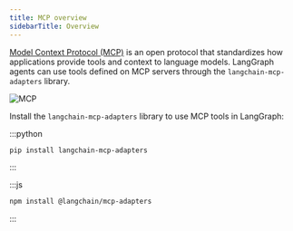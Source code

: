 ```yaml
---
title: MCP overview
sidebarTitle: Overview
---
```



<V1Alpha />

[Model Context Protocol (MCP)](https://modelcontextprotocol.io/introduction) is an open protocol that standardizes how applications provide tools and context to language models. LangGraph agents can use tools defined on MCP servers through the `langchain-mcp-adapters` library.

![MCP](/oss/images/mcp.png)

Install the `langchain-mcp-adapters` library to use MCP tools in LangGraph:

:::python
```bash
pip install langchain-mcp-adapters
```
:::

:::js
```bash
npm install @langchain/mcp-adapters
```
:::
